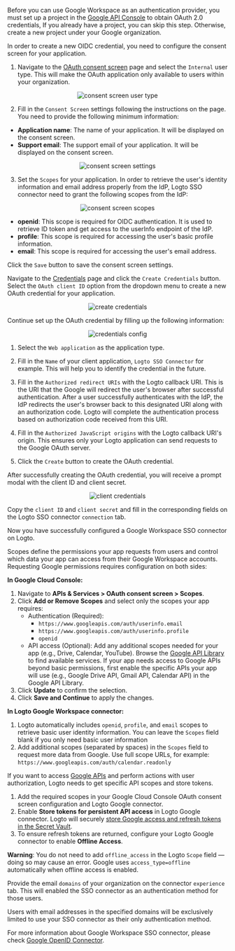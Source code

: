 

<Step index={0} title="Create an new project on Google Cloud Platform" >

Before you can use Google Workspace as an authentication provider, you must set up a project in the [Google API Console](https://console.developers.google.com/) to obtain OAuth 2.0 credentials, If you already have a project, you can skip this step. Otherwise, create a new project under your Google organization.

</Step>

<Step index={1} title="Config the consent screen for your application" >

In order to create a new OIDC credential, you need to configure the consent screen for your application.

1. Navigate to the [OAuth consent screen](https://console.cloud.google.com/apis/credentials/consent) page and select the `Internal` user type. This will make the OAuth application only available to users within your organization.

<center>
  <img src={consentScreenUserType} alt="consent screen user type" />
</center>

2. Fill in the `Consent Screen` settings following the instructions on the page. You need to provide the following minimum information:

- **Application name**: The name of your application. It will be displayed on the consent screen.
- **Support email**: The support email of your application. It will be displayed on the consent screen.

<center>
  <img src={consentScreenSettings} alt="consent screen settings" />
</center>

3. Set the `Scopes` for your application. In order to retrieve the user's identity information and email address properly from the IdP, Logto SSO connector need to grant the following scopes from the IdP:

<center>
  <img src={consentScreenScopes} alt="consent screen scopes" />
</center>

- **openid**: This scope is required for OIDC authentication. It is used to retrieve ID token and get access to the userInfo endpoint of the IdP.
- **profile**: This scope is required for accessing the user's basic profile information.
- **email**: This scope is required for accessing the user's email address.

Click the `Save` button to save the consent screen settings.

</Step>

<Step index={2} title="Create a new OAuth credential">

Navigate to the [Credentials](https://console.cloud.google.com/apis/credentials) page and click the `Create Credentials` button. Select the `OAuth client ID` option from the dropdown menu to create a new OAuth credential for your application.

<center>
  <img src={createCredentials} alt="create credentials" />
</center>

Continue set up the OAuth credential by filling up the following information:

<center>
  <img src={credentialsConfig} alt="credentials config" />
</center>

1. Select the `Web application` as the application type.

2. Fill in the `Name` of your client application, `Logto SSO Connector` for example. This will help you to identify the credential in the future.

3. Fill in the `Authorized redirect URIs` with the Logto callback URI. This is the URI that the Google will redirect the user's browser after successful authentication. After a user successfully authenticates with the IdP, the IdP redirects the user's browser back to this designated URI along with an authorization code. Logto will complete the authentication process based on authorization code received from this URI.

<OidcCallbackUri />

4. Fill in the `Authorized JavaScript origins` with the Logto callback URI's origin. This ensures only your Logto application can send requests to the Google OAuth server.

5. Click the `Create` button to create the OAuth credential.

</Step>

<Step index={3} title="Set up Logto connector with the client credentials">

After successfully creating the OAuth credential, you will receive a prompt modal with the client ID and client secret.

<center>
  <img src={clientCredentials} alt="client credentials" />
</center>

Copy the `client ID` and `client secret` and fill in the corresponding fields on the Logto SSO connector `connection` tab.

Now you have successfully configured a Google Workspace SSO connector on Logto.

</Step>

<Step index={4} title="Additional Scopes (Optional)">

Scopes define the permissions your app requests from users and control which data your app can access from their Google Workspace accounts. Requesting Google permissions requires configuration on both sides:

**In Google Cloud Console:**

1. Navigate to **APIs & Services > OAuth consent screen > Scopes**.
2. Click **Add or Remove Scopes** and select only the scopes your app requires:
   - Authentication (Required):
     - `https://www.googleapis.com/auth/userinfo.email`
     - `https://www.googleapis.com/auth/userinfo.profile`
     - `openid`
   - API access (Optional): Add any additional scopes needed for your app (e.g., Drive, Calendar, YouTube). Browse the [Google API Library](https://console.cloud.google.com/apis/library) to find available services. If your app needs access to Google APIs beyond basic permissions, first enable the specific APIs your app will use (e.g., Google Drive API, Gmail API, Calendar API) in the Google API Library.
3. Click **Update** to confirm the selection.
4. Click **Save and Continue** to apply the changes.

**In Logto Google Workspace connector:**

1. Logto automatically includes `openid`, `profile`, and `email` scopes to retrieve basic user identity information. You can leave the `Scopes` field blank if you only need basic user information
2. Add additional scopes (separated by spaces) in the `Scopes` field to request more data from Google. Use full scope URLs, for example: `https://www.googleapis.com/auth/calendar.readonly`

</Step>

<Step index={5} title="Store tokens to access Google APIs (Optional)">

If you want to access [Google APIs](https://console.cloud.google.com/apis/library) and perform actions with user authorization, Logto needs to get specific API scopes and store tokens.

1. Add the required scopes in your Google Cloud Console OAuth consent screen configuration and Logto Google connector.
2. Enable **Store tokens for persistent API access** in Logto Google connector. Logto will securely [store Google access and refresh tokens in the Secret Vault](https://docs.logto.io/secret-vault/federated-token-set/token-retrieval).
3. To ensure refresh tokens are returned, configure your Logto Google connector to enable **Offline Access**.

**Warning**: You do not need to add `offline_access` in the Logto `Scope` field — doing so may cause an error. Google uses `access_type=offline` automatically when offline access is enabled.


</Step>

<Step index={6} title="Set email domains and enable the SSO connector">

Provide the email `domains` of your organization on the connector `experience` tab. This will enabled the SSO connector as an authentication method for those users.

Users with email addresses in the specified domains will be exclusively limited to use your SSO connector as their only authentication method.

</Step>

For more information about Google Workspace SSO connector, please check [Google OpenID Connector](https://developers.google.com/identity/openid-connect/openid-connect).
